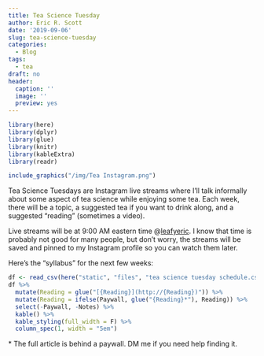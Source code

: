 ```yaml
---
title: Tea Science Tuesday
author: Eric R. Scott
date: '2019-09-06'
slug: tea-science-tuesday
categories:
  - Blog
tags:
  - tea
draft: no
header:
  caption: ''
  image: ''
  preview: yes
---
```

```r
library(here)
library(dplyr)
library(glue)
library(knitr)
library(kableExtra)
library(readr)
```

```r
include_graphics("/img/Tea Instagram.png")
```

Tea Science Tuesdays are Instagram live streams where I'll talk informally about some aspect of tea science while enjoying some tea. Each week, there will be a topic, a suggested tea if you want to drink along, and a suggested "reading" (sometimes a video).

Live streams will be at 9:00 AM eastern time @[leafyeric](https://www.instagram.com/leafyeric/). I know that time is probably not good for many people, but don't worry, the streams will be saved and pinned to my Instagram profile so you can watch them later.

Here's the "syllabus" for the next few weeks:

```r
df <- read_csv(here("static", "files", "tea science tuesday schedule.csv"))
df %>%
  mutate(Reading = glue("[{Reading}](http://{Reading})")) %>% 
  mutate(Reading = ifelse(Paywall, glue("{Reading}*"), Reading)) %>% 
  select(-Paywall, -Notes) %>% 
  kable() %>% 
  kable_styling(full_width = F) %>% 
  column_spec(1, width = "5em")
```

 \* The full article is behind a paywall.  DM me if you need help finding it.

